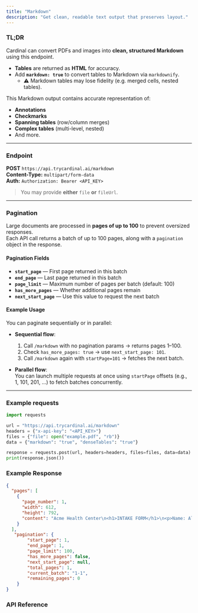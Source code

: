 ```yaml
---
title: "Markdown"
description: "Get clean, readable text output that preserves layout."
---
```


### TL;DR

Cardinal can convert PDFs and images into **clean, structured Markdown** using this endpoint. 

- **Tables** are returned as **HTML** for accuracy.  
- Add **`markdown: true`** to convert tables to Markdown via `markdownify`.  
  - ⚠️ Markdown tables may lose fidelity (e.g. merged cells, nested tables).  

This Markdown output contains accurate representation of:

- **Annotations**  
- **Checkmarks**  
- **Spanning tables** (row/column merges)  
- **Complex tables** (multi-level, nested)  
- And more.

---

### Endpoint

**POST** `https://api.trycardinal.ai/markdown`  
**Content-Type:** `multipart/form-data`  
**Auth:** `Authorization: Bearer <API_KEY>`

> You may provide **either** `file` **or** `fileUrl`.

---

### Pagination

Large documents are processed in **pages of up to 100** to prevent oversized responses.  
Each API call returns a batch of up to 100 pages, along with a `pagination` object in the response.  

#### Pagination Fields

- **`start_page`** — First page returned in this batch  
- **`end_page`** — Last page returned in this batch  
- **`page_limit`** — Maximum number of pages per batch (default: 100)  
- **`has_more_pages`** — Whether additional pages remain  
- **`next_start_page`** — Use this value to request the next batch  

#### Example Usage

You can paginate sequentially or in parallel:

- **Sequential flow**:  
  1. Call `/markdown` with no pagination params → returns pages 1–100.  
  2. Check `has_more_pages: true` → use `next_start_page: 101`.  
  3. Call `/markdown` again with `startPage=101` → fetches the next batch.  

- **Parallel flow**:  
  You can launch multiple requests at once using `startPage` offsets (e.g., 1, 101, 201, …) to fetch batches concurrently.  

---

### Example requests

```python
import requests

url = "https://api.trycardinal.ai/markdown"
headers = {"x-api-key": "<API_KEY>"}
files = {"file": open("example.pdf", "rb")}
data = {"markdown": "true", "denseTables": "true"}

response = requests.post(url, headers=headers, files=files, data=data)
print(response.json())
``` 

### Example Response 

```json 
{
  "pages": [
    {
      "page_number": 1,
      "width": 612,
      "height": 792,
      "content": "Acme Health Center\n<h1>INTAKE FORM</h1>\n<p>Name: Alex Johnson<br/>DOB: 01/23/1992<br/>Admit Date: 05/04/2025</p>\n<p>☑ Male ☐ Female ☐ Other</p>\n<p>Address: 123 Main Street, Springfield</p>\n<p>Phone: (555) 123-4567</p>\n<p>Emergency Contact: Jamie Johnson (spouse)</p>\n<p>Marital Status: ☐ Married ☑ Single</p>\n<p>Occupation: Software Engineer</p>\n<p>Primary Language: English</p>\n<p>Interpreter Needed: ☐ Yes ☑ No</p>\n<p>Allergies: None reported</p>\n<p>Insurance Provider: CardinalCare</p>\n<p>Policy #: 123456789</p>\n<table>\n<thead><tr><th>Medication</th><th>Dosage</th><th>Frequency</th></tr></thead>\n<tbody>\n<tr><td>Aspirin</td><td>81mg</td><td>Daily</td></tr>\n<tr><td>Metformin</td><td>500mg</td><td>Twice daily</td></tr>\n</tbody>\n</table>"
    }
  ],
   "pagination": {
        "start_page": 1,
        "end_page": 1,
        "page_limit": 100,
        "has_more_pages": false,
        "next_start_page": null,
        "total_pages": 1,
        "current_batch": "1-1",
        "remaining_pages": 0
    }
}
``` 

### API Reference

<Card title="Markdown API" href="api-reference/endpoint/markdown" icon="code" />